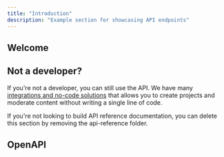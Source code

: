 ```yaml
---
title: "Introduction"
description: "Example section for showcasing API endpoints"
---
```


## Welcome

## Not a developer?

If you're not a developer, you can still use the API. We have many [integrations and no-code solutions](https://moderationapi.com/integrations) that allows you to create projects and moderate content without writing a single line of code.

<Note>
  If you're not looking to build API reference documentation, you can delete
  this section by removing the api-reference folder.
</Note>

## OpenAPI
